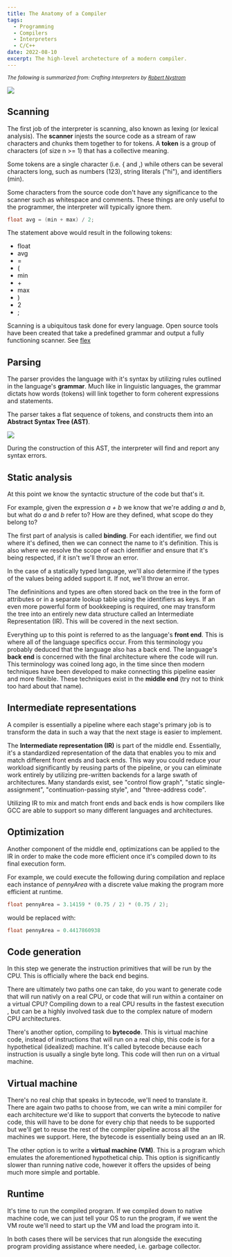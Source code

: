 ```yaml
---
title: The Anatomy of a Compiler
tags:
  - Programming
  - Compilers
  - Interpreters
  - C/C++
date: 2022-08-10
excerpt: The high-level archetecture of a modern compiler.
---
```


<small>*The following is summarized from: Crafting Interpreters by 
<a href="https://stuffwithstuff.com" target="_blank">Robert Nystrom</a>*</small>

<Image src="/posts/The-Anatomy-of-a-Compiler/language-structure.svg" 
    width={3440}
    height={1440}
/>
  
## Scanning
The first job of the interpreter is scanning, also known as lexing (or 
lexical analysis). The **scanner** injests the source code as a stream of 
raw characters and chunks them together to for tokens. A **token** is a 
group of characters (of size n >= 1) that has a collective meaning.

Some tokens are a single character (i.e. \{ and ,) while others can be several
characters long, such as numbers (123), string literals ("hi"), and
identifiers (min). 

Some characters from the source code don't have any significance to the
scanner such as whitespace and comments. These things are only useful to 
the programmer, the interpreter will typically ignore them.

```c
float avg = (min + max) / 2;
```

The statement above would result in the following tokens:
- float
- avg
- =
- (
- min
- \+
- max
- )
- 2
- ;

Scanning is a ubiquitous task done for every language. Open source tools have 
been created that take a predefined grammar and output a fully 
functioning scanner. See [flex](https://github.com/westes/flex)

## Parsing
The parser provides the language with it's syntax by utilizing rules outlined 
in the language's **grammar**. Much like in linguistic languages, the grammar
dictats how words (tokens) will link together to form coherent expressions 
and statements.

The parser takes a flat sequence of tokens, and constructs them into an
**Abstract Syntax Tree (AST)**.

<Image src="/posts/The-Anatomy-of-a-Compiler/AST.svg"
    width={3440}
    height={1440}
/>

During the construction of this AST, the interpreter will find and report
any syntax errors.

## Static analysis
At this point we know the syntactic structure of the code but that's it.

For example, given the expression *a + b* we know that we're adding *a* and 
*b*, but what do *a* and *b* refer to? How are they defined, what scope do 
they belong to?

The first part of analysis is called **binding**. For each identifier, we find
out where it's defined, then we can connect the name to it's definition.
This is also where we resolve the scope of each identifier and ensure that
it's being respected, if it isn't we'll throw an error.

In the case of a statically typed language, we'll also determine if the types
of the values being added support it. If not, we'll throw an error.

The defininitions and types are often stored back on the tree in the form 
of attributes or in a separate lookup table using the identifiers as keys. 
If an even more powerful form of bookkeeping is required, one may transform 
the tree into an entirely new data structure called an Intermediate 
Representation (IR). This will be covered in the next section.

Everything up to this point is referred to as the language's **front end**.
This is where all of the language specifics occur. From this terminology you 
probably deduced that the language also has a back end. The language's 
**back end** is concerned with the final architecture where the code will run.
This terminology was coined long ago, in the time since then modern 
techniques have been developed to make connecting this pipeline easier and 
more flexible. These techniques exist in the **middle end** (try not to 
think too hard about that name).

## Intermediate representations
A compiler is essentially a pipeline where each stage's primary job is to 
transform the data in such a way that the next stage is easier to implement.

The **Intermediate representation (IR)** is part of the middle end. Essentially, 
it's a standardized representation of the data that enables you to mix and match
different front ends and back ends. This way you could reduce your workload 
significantly by reusing parts of the pipeline, or you can eliminate work 
entirely by utilizing pre-written backends for a large swath of architectures.
Many standards exist, see "control flow graph", "static single-assignment",
"continuation-passing style", and "three-address code".

Utilizing IR to mix and match front ends and back ends is how compilers
like GCC are able to support so many different languages and architectures.

## Optimization
Another component of the middle end, optimizations can be applied to the IR 
in order to make the code more efficient once it's compiled down to its 
final execution form.

For example, we could execute the following during compilation and replace
each instance of *pennyArea* with a discrete value making the program more 
efficient at runtime.

```c
float pennyArea = 3.14159 * (0.75 / 2) * (0.75 / 2);
```
would be replaced with:
```c
float pennyArea = 0.4417860938
```

## Code generation
In this step we generate the instruction primitives that will be run by the
CPU. This is officially where the back end begins.

There are ultimately two paths one can take, do you want to generate code 
that will run nativly on a real CPU, or code that will run within a container
on a virtual CPU? Compiling down to a real CPU results in the fastest execution
, but can be a highly involved task due to the complex nature of 
modern CPU architectures. 

There's another option, compiling to **bytecode**. This is virtual machine code,
instead of instructions that will run on a real chip, this code is for a 
hypothetical (idealized) machine. It's called bytecode because each instruction 
is usually a single byte long. This code will then run on a virtual machine.

## Virtual machine
There's no real chip that speaks in bytecode, we'll need to translate it.
There are again two paths to choose from, we can write a mini compiler for 
each architecture we'd like to support that converts the bytecode to native
code, this will have to be done for every chip that needs to be supported but 
we'll get to reuse the rest of the compiler pipeline across all the machines 
we support. Here, the bytecode is essentially being used an an IR.

The other option is to write a **virtual machine (VM)**. This is a program which 
emulates the aforementioned hypothetical chip. This option is significantly
slower than running native code, however it offers the upsides of being 
much more simple and portable.

## Runtime
It's time to run the compiled program. If we compiled down to native machine 
code, we can just tell your OS to run the program, if we went the VM route 
we'll need to start up the VM and load the program into it.

In both cases there will be services that run alongside the executing program 
providing assistance where needed, i.e. garbage collector.
